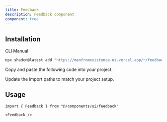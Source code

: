 ```yaml
---
title: Feedback
description: Feedback component
component: true
---
```


<ComponentPreview
  name="feedback-demo"
  className="[&_.preview>[data-orientation=vertical]]:sm:max-w-[70%]"
  description="A feedback component"
/>

## Installation

<Tabs defaultValue="cli">

<TabsList>
  <TabsTrigger value="cli">CLI</TabsTrigger>
  <TabsTrigger value="manual">Manual</TabsTrigger>
</TabsList>

<TabsContent value="cli">

```bash
npx shadcn@latest add "https://manfromexistence-ui.vercel.app/r/feedback"
```

</TabsContent>

<TabsContent value="manual">

<Steps>

<Step>Copy and paste the following code into your project.</Step>

<ComponentSource name="feedback" />

<Step>Update the import paths to match your project setup.</Step>

</Steps>

</TabsContent>

</Tabs>

## Usage

```tsx
import { Feedback } from "@/components/ui/feedback"
```

```tsx
<Feedback />
```
